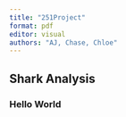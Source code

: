 ```yaml
---
title: "251Project"
format: pdf
editor: visual
authors: "AJ, Chase, Chloe"
---
```


## Shark Analysis

### Hello World
